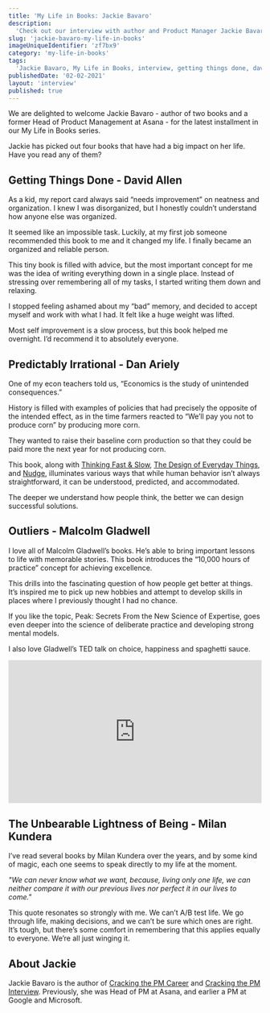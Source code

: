 ```yaml
---
title: 'My Life in Books: Jackie Bavaro'
description:
  'Check out our interview with author and Product Manager Jackie Bavaro where she tells us about some of the books that have made an impact on her life.'
slug: 'jackie-bavaro-my-life-in-books'
imageUniqueIdentifier: 'zf7bx9'
category: 'my-life-in-books'
tags:
  'Jackie Bavaro, My Life in Books, interview, getting things done, david allen,Predictably Irrational, Dan Ariely, outliers, malcolm gladwell, the unbearable lightness of being, milan kundera, asana, google, microsoft'
publishedDate: '02-02-2021'
layout: 'interview'
published: true
---
```


<p style={{ fontSize: '20px' }}>
  We are delighted to welcome Jackie Bavaro - author of two books and a former Head of Product Management at Asana - for the latest installment in our My Life in Books
  series.
</p>

<p style={{ fontSize: '20px' }}>
Jackie has picked out four books that have had a big impact on her life. Have you read any of them?
</p>

<Box textAlign="center">
  <h2>Getting Things Done - David Allen</h2>
</Box>

<Image266x400
  src="david-allen-getting-things-done_qtpdxx"
  altText="Getting Things Done - David Allen"
  imageCategory="book-summaries"
/>

As a kid, my report card always said “needs improvement” on neatness and organization. I knew I was disorganized, but I honestly couldn’t understand how anyone else was organized. 

It seemed like an impossible task. Luckily, at my first job someone recommended this book to me and it changed my life. I finally became an organized and reliable person.

This tiny book is filled with advice, but the most important concept for me was the idea of writing everything down in a single place. Instead of stressing over remembering all of my tasks, I started writing them down and relaxing. 

I stopped feeling ashamed about my “bad” memory, and decided to accept myself and work with what I had. It felt like a huge weight was lifted.

Most self improvement is a slow process, but this book helped me overnight. I’d recommend it to absolutely everyone.

<AmazonCta link="https://www.amazon.com/Getting-Things-Done-Stress-Free-Productivity/dp/0143126563?dchild=1&keywords=Getting+Things+Done+-+David+Allen&qid=1612299404&sr=8-1&linkCode=ll1&tag=paperbacktrav-20&linkId=54921be2eb1c342d6273189af0beb349&language=en_US&ref_=as_li_ss_tl" />

<Box textAlign="center">
  <h2>Predictably Irrational - Dan Ariely</h2>
</Box>

<Image266x400
  src="dan-ariely-predictably-irrational_ainsti"
  altText="Predictably Irrational - Dan Ariely"
  imageCategory="book-summaries"
/>

One of my econ teachers told us, “Economics is the study of unintended consequences.” 

History is filled with examples of policies that had precisely the opposite of the intended effect, as in the time farmers reacted to “We’ll pay you not to produce corn” by producing more corn. 

They wanted to raise their baseline corn production so that they could be paid more the next year for not producing corn.

This book, along with [Thinking Fast & Slow](https://www.amazon.com/Thinking-Fast-Slow-Daniel-Kahneman/dp/0374533555?dchild=1&keywords=Thinking+Fast+%26+Slow&qid=1612299557&sr=8-1&linkCode=ll1&tag=paperbacktrav-20&linkId=a0fa9c137ff4ed0a3a941fc7d4b6d6a0&language=en_US&ref_=as_li_ss_tl), [The Design of Everyday Things](https://www.amazon.com/Design-Everyday-Things-Revised-Expanded/dp/0465050654?dchild=1&keywords=The+Design+of+Everyday+Things&qid=1612299591&sr=8-1&linkCode=ll1&tag=paperbacktrav-20&linkId=1e2b3049c6ac1a1fcc9dfad8acba1621&language=en_US&ref_=as_li_ss_tl), and [Nudge](https://www.amazon.com/Nudge-Improving-Decisions-Health-Happiness/dp/014311526X?crid=39Z2BIQ84ZKEP&dchild=1&keywords=nudge&qid=1612299617&sprefix=Nudge%2Caps%2C376&sr=8-1&linkCode=ll1&tag=paperbacktrav-20&linkId=23c7b9321fb58ef4acb6edbc20736e20&language=en_US&ref_=as_li_ss_tl), illuminates various ways that while human behavior isn’t always straightforward, it can be understood, predicted, and accommodated. 

The deeper we understand how people think, the better we can design successful solutions.

<AmazonCta link="https://www.amazon.com/Predictably-Irrational-Revised-Expanded-Decisions/dp/0061353248?dchild=1&keywords=Predictably+Irrational+-+Dan+Ariely&qid=1612299449&sr=8-1&linkCode=ll1&tag=paperbacktrav-20&linkId=8f3245f401e7a8907693d9916bf884fc&language=en_US&ref_=as_li_ss_tl" />

<Box textAlign="center">
  <h2>Outliers - Malcolm Gladwell</h2>
</Box>

<Image266x400
  src="malcolm-gladwell-outliers_irwban"
  altText="Outliers - Malcolm Gladwell"
  imageCategory="book-summaries"
/>

I love all of Malcolm Gladwell’s books. He’s able to bring important lessons to life with memorable stories. This book introduces the “10,000 hours of practice” concept for achieving excellence. 

This drills into the fascinating question of how people get better at things. It’s inspired me to pick up new hobbies and attempt to develop skills in places where I previously thought I had no chance.

If you like the topic, Peak: Secrets From the New Science of Expertise, goes even deeper into the science of deliberate practice and developing strong mental models.

I also love Gladwell’s TED talk on choice, happiness and spaghetti sauce.

<div style="max-width:854px"><div style="position:relative;height:0;padding-bottom:56.25%"><iframe src="https://embed.ted.com/talks/lang/en/malcolm_gladwell_choice_happiness_and_spaghetti_sauce" width="854" height="480" style="position:absolute;left:0;top:0;width:100%;height:100%" frameborder="0" scrolling="no" allowfullscreen></iframe></div></div>

<AmazonCta link="https://www.amazon.com/Outliers-Story-Success-Malcolm-Gladwell/dp/0316017930?dchild=1&keywords=Outliers+-+Malcolm+Gladwell&qid=1612299487&sr=8-1&linkCode=ll1&tag=paperbacktrav-20&linkId=913d497bf3713b0c382edee3eb886bf5&language=en_US&ref_=as_li_ss_tl" />

<Box textAlign="center">
  <h2>The Unbearable Lightness of Being - Milan Kundera</h2>
</Box>

<Image266x400
  src="milan-kundera-the-unbearable-lightness-of-being_ixztvd"
  altText="The Unbearable Lightness of Being - Milan Kundera"
  imageCategory="book-summaries"
/>

I’ve read several books by Milan Kundera over the years, and by some kind of magic, each one seems to speak directly to my life at the moment.

*"We can never know what we want, because, living only one life, we can neither compare it with our previous lives nor perfect it in our lives to come."*

This quote resonates so strongly with me. We can’t A/B test life. We go through life, making decisions, and we can’t be sure which ones are right. It’s tough, but there’s some comfort in remembering that this applies equally to everyone. We’re all just winging it.

<AmazonCta link="https://www.amazon.com/Unbearable-Lightness-Being-Perennial-Classics/dp/0061148520?dchild=1&keywords=The+Unbearable+Lightness+of+Being+-+Milan+Kundera&qid=1612299522&sr=8-1&linkCode=ll1&tag=paperbacktrav-20&linkId=fdd09e5492a2399d88be8d1e34fb7a4e&language=en_US&ref_=as_li_ss_tl" />

## About Jackie

Jackie Bavaro is the author of [Cracking the PM Career](https://amzn.to/36wvS8B) and [Cracking the PM Interview](https://amzn.to/2NWnRDv). Previously, she was Head of PM at Asana, and earlier a PM at Google and Microsoft.

